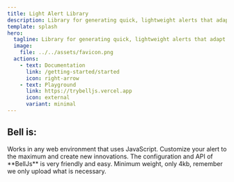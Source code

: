```yaml
---
title: Light Alert Library
description: Library for generating quick, lightweight alerts that adapt to the design of your website or app.
template: splash
hero:
  tagline: Library for generating quick, lightweight alerts that adapt to the design of your website or app.
  image:
    file: ../../assets/favicon.png
  actions:
    - text: Documentation
      link: /getting-started/started
      icon: right-arrow
    - text: Playground
      link: https://trybelljs.vercel.app
      icon: external
      variant: minimal
---
```



## Bell is:

<CardGrid stagger>
	<Card title="Agnostic" icon="pencil">
		Works in any web environment that uses JavaScript.
	</Card>
	<Card title="Customizable" icon="add-document">
		Customize your alert to the maximum and create new innovations.
	</Card>
	<Card title="Ease" icon="setting">
		The configuration and API of **BellJs** is very friendly and easy.
	</Card>
	<Card title="Performance" icon="open-book">
		Minimum weight, only 4kb, remember we only upload what is necessary.
	</Card>
</CardGrid>
